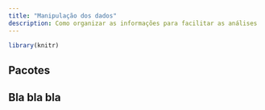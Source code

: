 ```yaml
---
title: "Manipulação dos dados"
description: Como organizar as informações para facilitar as análises
---
```


```r
library(knitr)
```

## Pacotes

## Bla bla bla